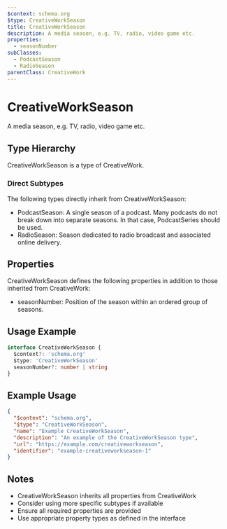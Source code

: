 ```yaml
---
$context: schema.org
$type: CreativeWorkSeason
title: CreativeWorkSeason
description: A media season, e.g. TV, radio, video game etc.
properties:
  - seasonNumber
subClasses:
  - PodcastSeason
  - RadioSeason
parentClass: CreativeWork
---
```


# CreativeWorkSeason

A media season, e.g. TV, radio, video game etc.

## Type Hierarchy

CreativeWorkSeason is a type of CreativeWork.

### Direct Subtypes

The following types directly inherit from CreativeWorkSeason:

- PodcastSeason: A single season of a podcast. Many podcasts do not break down into separate seasons. In that case, PodcastSeries should be used.
- RadioSeason: Season dedicated to radio broadcast and associated online delivery.

## Properties

CreativeWorkSeason defines the following properties in addition to those inherited from CreativeWork:

- seasonNumber: Position of the season within an ordered group of seasons.

## Usage Example

```typescript
interface CreativeWorkSeason {
  $context?: 'schema.org'
  $type: 'CreativeWorkSeason'
  seasonNumber?: number | string
}
```

## Example Usage

```json
{
  "$context": "schema.org",
  "$type": "CreativeWorkSeason",
  "name": "Example CreativeWorkSeason",
  "description": "An example of the CreativeWorkSeason type",
  "url": "https://example.com/creativeworkseason",
  "identifier": "example-creativeworkseason-1"
}
```

## Notes

- CreativeWorkSeason inherits all properties from CreativeWork
- Consider using more specific subtypes if available
- Ensure all required properties are provided
- Use appropriate property types as defined in the interface
